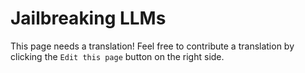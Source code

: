 # Jailbreaking LLMs

This page needs a translation! Feel free to contribute a translation by clicking the `Edit this page` button on the right side.
